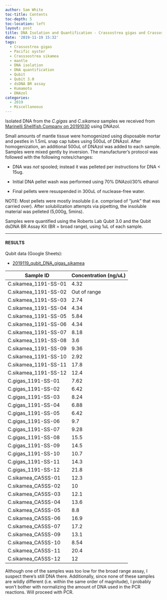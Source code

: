 ```yaml
---
author: Sam White
toc-title: Contents
toc-depth: 5
toc-location: left
layout: post
title: DNA Isolation and Quantification - Crassostrea gigas and Crassostrea sikamea Mantle Tissue from Marinelli Shellfish Company
date: '2019-11-19 15:32'
tags:
  - Crassostrea gigas
  - Pacific oyster
  - Crasssostrea sikamea
  - mantle
  - DNA isolation
  - DNA quantification
  - Qubit
  - Qubit 3.0
  - dsDNA BR assay
  - Kumamoto
  - DNAzol
categories:
  - 2019
  - Miscellaneous
---
```

Isolated DNA from the _C.gigas_ and _C.sikamea_ samples we received from [Marinelli Shellfish Company on 20191030](https://robertslab.github.io/sams-notebook/posts/2019/2019-10-30-Samples-Received---Marinelli-Shellfish-Company-C.gigas-and-C.sikamea-Oysters/) using DNAzol.

Small amounts of mantle tissue were homogenized using disposable mortar and pestles in 1.5mL snap cap tubes using 500uL of DNAzol. After homogenization, an additional 500uL of DNAzol was added to each sample. Samples were mixed gently by inversion. The manufacturer's protocol was followed with the following notes/changes:

- DNA was _not_ spooled; instead it was pelleted per instructions for DNA < 15ug.

- Initial DNA pellet wash was performed using 70% DNAzol/30% ethanol

- Final pellets were resuspended in 300uL of nuclease-free water.

NOTE: Most pellets were mostly insoluble (i.e. comprised of "junk" that was carried over). After solubilization attempts via pipetting, the insoluble material was pelleted (5,000g, 5mins).

Samples were quantified using the Roberts Lab Qubit 3.0 and the Qubit dsDNA BR Assay Kit (BR = broad range), using 1uL of each sample.


---

#### RESULTS

Qubit data (Google Sheets):

- [2019119_qubit_DNA_gigas_sikamea](https://docs.google.com/spreadsheets/d/1fOUHU71mgbDSrg76a3TXAzRFLRlRSXf6y-dd1Vika0I/edit?usp=sharing)


| Sample ID            | Concentration (ng/uL) |
|----------------------|-----------------------|
| C.sikamea_1191-SS-01 | 4.32                  |
| C.sikamea_1191-SS-02 | Out of range          |
| C.sikamea_1191-SS-03 | 2.74                  |
| C.sikamea_1191-SS-04 | 4.34                  |
| C.sikamea_1191-SS-05 | 5.84                  |
| C.sikamea_1191-SS-06 | 4.34                  |
| C.sikamea_1191-SS-07 | 8.18                  |
| C.sikamea_1191-SS-08 | 3.6                   |
| C.sikamea_1191-SS-09 | 9.36                  |
| C.sikamea_1191-SS-10 | 2.92                  |
| C.sikamea_1191-SS-11 | 17.8                  |
| C.sikamea_1191-SS-12 | 12.4                  |
| C.gigas_1191-SS-01   | 7.62                  |
| C.gigas_1191-SS-02   | 6.42                  |
| C.gigas_1191-SS-03   | 8.24                  |
| C.gigas_1191-SS-04   | 6.88                  |
| C.gigas_1191-SS-05   | 6.42                  |
| C.gigas_1191-SS-06   | 9.7                   |
| C.gigas_1191-SS-07   | 9.28                  |
| C.gigas_1191-SS-08   | 15.5                  |
| C.gigas_1191-SS-09   | 14.5                  |
| C.gigas_1191-SS-10   | 10.7                  |
| C.gigas_1191-SS-11   | 14.3                  |
| C.gigas_1191-SS-12   | 21.8                  |
| C.sikamea_CA5SS-01   | 12.3                  |
| C.sikamea_CA5SS-02   | 10                    |
| C.sikamea_CA5SS-03   | 12.1                  |
| C.sikamea_CA5SS-04   | 13.6                  |
| C.sikamea_CA5SS-05   | 8.8                   |
| C.sikamea_CA5SS-06   | 16.9                  |
| C.sikamea_CA5SS-07   | 17.2                  |
| C.sikamea_CA5SS-09   | 13.1                  |
| C.sikamea_CA5SS-10   | 8.54                  |
| C.sikamea_CA5SS-11   | 20.4                  |
| C.sikamea_CA5SS-12   | 12                    |

Although one of the samples was too low for the broad range assay, I suspect there's still DNA there. Additionally, since none of these samples are wildly different (i.e. within the same order of magnitude), I probably won't bother with normalizing the amount of DNA used in the PCR reactions. Will proceed with PCR.
